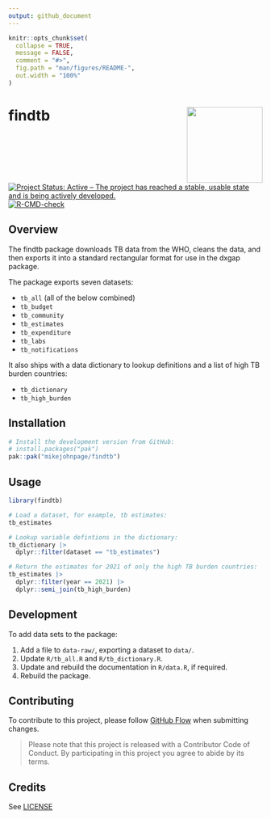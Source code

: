 ```yaml
---
output: github_document
---
```


<!-- README.md is generated from README.Rmd. Please edit that file -->

```r
knitr::opts_chunk$set(
  collapse = TRUE,
  message = FALSE,
  comment = "#>",
  fig.path = "man/figures/README-",
  out.width = "100%"
)
```

# findtb <img src='man/figures/logo.png' align="right" height="150" /></a>

<!-- badges: start -->
[![Project Status: Active – The project has reached a stable, usable state and is being actively developed.](https://www.repostatus.org/badges/latest/active.svg)](https://www.repostatus.org/#active)
[![R-CMD-check](https://github.com/MikeJohnPage/findtb/actions/workflows/R-CMD-check.yaml/badge.svg)](https://github.com/MikeJohnPage/findtb/actions/workflows/R-CMD-check.yaml)
<!-- badges: end -->

## Overview

The findtb package downloads TB data from the WHO, cleans the data, and
then exports it into a standard rectangular format for use in the dxgap package.

The package exports seven datasets:

- `tb_all` (all of the below combined)
- `tb_budget`
- `tb_community`
- `tb_estimates`
- `tb_expenditure`
- `tb_labs`
- `tb_notifications`

It also ships with a data dictionary to lookup definitions and a list of high TB
burden countries:

- `tb_dictionary`
- `tb_high_burden`

## Installation

``` r
# Install the development version from GitHub:
# install.packages("pak")
pak::pak("mikejohnpage/findtb")
```
## Usage
```r
library(findtb)

# Load a dataset, for example, tb estimates:
tb_estimates

# Lookup variable defintions in the dictionary:
tb_dictionary |>
  dplyr::filter(dataset == "tb_estimates")

# Return the estimates for 2021 of only the high TB burden countries:
tb_estimates |> 
  dplyr::filter(year == 2021) |> 
  dplyr::semi_join(tb_high_burden)
```

## Development

To add data sets to the package:

1. Add a file to `data-raw/`, exporting a dataset to `data/`.
2. Update `R/tb_all.R` and `R/tb_dictionary.R`.
3. Update and rebuild the documentation in `R/data.R`, if required.
4. Rebuild the package.

## Contributing

To contribute to this project, please follow [GitHub Flow](https://guides.github.com/introduction/flow/)
when submitting changes.

> Please note that this project is released with a Contributor Code of Conduct. By participating in this project you agree to abide by its terms.

## Credits

See [LICENSE](/LICENSE)
